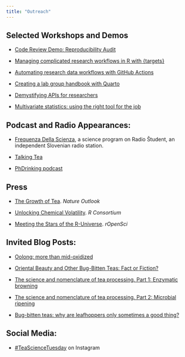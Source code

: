 ```yaml
---
title: "Outreach"
---
```


## Selected Workshops and Demos

- [Code Review Demo: Reproducibility Audit](https://youtu.be/Q2ZsLbBkWrk?si=P-Nkv2FNlHXUBqgX)

- [Managing complicated research workflows in R with {targets}](https://youtu.be/qTo6riXn6sw?si=Dk6j-P4h8pN0do0N)

- [Automating research data workflows with GitHub Actions](https://youtu.be/NNo6yfEXF2g?si=fTix_K-mW67LSj5s)

- [Creating a lab group handbook with Quarto](https://youtu.be/ad-1P11O5a4?si=lSmcPyjd9XGOQZkZ)

- [Demystifying APIs for researchers](https://youtu.be/VP_CQ2JlnXg?si=fwByUfh9Vh4yQQDS)

- [Multivariate statistics: using the right tool for the job](https://youtu.be/icKk7bkG6w4?si=oc4-ZGHR6eCLZEWg)

## Podcast and Radio Appearances:

-   [Frequenza Della Scienza](https://radiostudent.si/znanost/frequenza-della-scienza/skodelica-%C4%8Daja), a science program on Radio Študent, an independent Slovenian radio station.

-   [Talking Tea](https://talkingtea.libsyn.com/chemistry-climate-change-bugs-tea)

-   [PhDrinking podcast](https://soundcloud.com/phdrinking/tea-totaling)

## Press

-   [The Growth of Tea](https://www.nature.com/articles/d41586-019-00395-4).
    *Nature Outlook*

-   [Unlocking Chemical Volatility](https://www.r-consortium.org/blog/2024/09/23/unlocking-chemical-volatility-how-the-volcalc-r-package-is-streamlining-scientific-research).
    *R Consortium*

-   [Meeting the Stars of the R-Universe](https://ropensci.org/blog/2023/06/06/r-universe-stars-4-en/).
    *rOpenSci*

## Invited Blog Posts:

-   [Oolong: more than mid-oxidized](http://www.teageek.net/blog/2018/03/oolong-mid-oxidized/)

-   [Oriental Beauty and Other Bug-Bitten Teas: Fact or Fiction?](https://worldoftea.org/oriental-beauty-bug-bitten-teas/)

-   [The science and nomenclature of tea processing. Part 1: Enzymatic browning](http://www.teageek.net/blog/2017/02/tea-terminology-part-1/)

-   [The science and nomenclature of tea processing. Part 2: Microbial ripening](http://www.teageek.net/blog/2017/02/science-nomenclature-tea-processing-part-2-microbial-ripening/)

-   [Bug-bitten teas: why are leafhoppers only sometimes a good thing?](http://www.teageek.net/blog/2016/02/bug-bitten-teas-why-are-leafhoppers-only-sometimes-a-good-thing/)

## Social Media:

-   [#TeaScienceTuesday](https://www.instagram.com/explore/tags/teasciencetuesday) on Instagram
